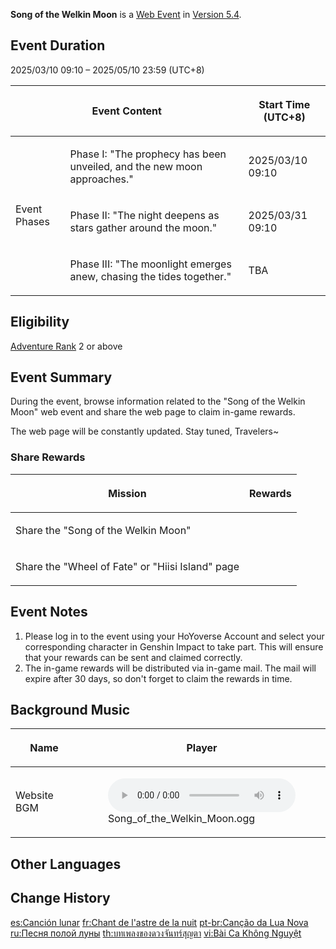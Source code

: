 {{Event Tabs}}
{{Stub}}
{{Event
|name              = Song of the Welkin Moon
|image             = Song of the Welkin Moon.png
|type              = Web
|time_known        = yes
|time_start        = 2025-03-10 09:10:00
|time_start_offset = GMT+8
|time_end          = 2025-05-10 23:59:59
|time_end_offset   = GMT+8
|link              = https://www.hoyolab.com/article/37544032
|link2             = https://genshin.hoyoverse.com/moon
|link2name         = Event Page
|link3             = https://act.hoyoverse.com/ys/event/e20250310nodkrai-skctj9/index.html
|link3name         = Event Page (Direct)
}}
{{Description|The prophecy has been unveiled, and the new moon approaches.}}
'''Song of the Welkin Moon''' is a [[Web Event]] in [[Version 5.4]].

==Event Duration==
2025/03/10 09:10 – 2025/05/10 23:59 (UTC+8)

{|class="article-table"
!colspan=2|Event Content
!Start Time (UTC+8)
!End Time (UTC+8)
|-
|rowspan=3|Event Phases
|Phase I: "The prophecy has been unveiled, and the new moon approaches."
|2025/03/10 09:10
|2025/03/31 09:10
|-
|Phase II: "The night deepens as stars gather around the moon."
|2025/03/31 09:10
|TBA
|-
|Phase III: "The moonlight emerges anew, chasing the tides together."
|TBA
|2025/05/10
|}

==Eligibility==
[[Adventure Rank]] 2 or above

==Event Summary==
During the event, browse information related to the "Song of the Welkin Moon" web event and share the web page to claim in-game rewards.

The web page will be constantly updated. Stay tuned, Travelers~

===Share Rewards===
{|class="article-table"
!Mission
!Rewards
|-
|Share the "Song of the Welkin Moon"
|{{Card List|Primogem*30,Mora*10000|show_caption=1}}
|-
|Share the "Wheel of Fate" or "Hiisi Island" page
|{{Card List|Primogem*30,Mystic Enhancement Ore*2|show_caption=1}}
|}

==Event Notes==
# Please log in to the event using your HoYoverse Account and select your corresponding character in Genshin Impact to take part. This will ensure that your rewards can be sent and claimed correctly.
# The in-game rewards will be distributed via in-game mail. The mail will expire after 30 days, so don't forget to claim the rewards in time.

==Background Music==
{| class="article-table"
! style="text-align: center" |Name!! style="text-align: center" |Player
|-
|Website BGM
|[[File:Song of the Welkin Moon.ogg]]
|}

==Other Languages==
{{Other Languages
|en       = Song of the Welkin Moon
|zhs      = 空月之歌
|zhs_rm   = Kōng yuè zhī gē
|zht      = 空月之歌
|zht_rm   = Kōng yuè zhī gē
|zh_tl    = Song of the Empty Moon
|ja       = 空月の歌
|ja_rm    = Soratsuki no Uta
|ja_tl    = Song of the Empty Moon <!-- or Song of the Fake Moon -->
|ko       = 공월<->의 노래
|ko_tl    = Song of the Empty Moon
|es       = Canción lunar
|es_tl    = Lunar Song
|fr       = Chant de l'astre de la nuit
|fr_tl    = Song of the Moon
|fr_note  = {{Fr|Astre de la nuit|lit=celestial body of the night}} is a poetic circumlocution to refer to the Moon.
|ru       = Песня полой луны
|ru_tl    = Song of the Hollow Moon
|th       = บทเพลงของดวงจันทร์ที่ว่างเปล่า
|th_rm    = 
|th_tl    = 
|vi       = Bài Ca {{tt|Không Nguyệt|空月}}
|vi_tl    = Song of the Empty Moon
|de       = Lied des leeren Mondes
|de_tl    = Song of the Empty Moon
|id       = Senandung Bulan Hampa
|id_tl    = Song of the Empty Moon
|pt       = Canção da Lua Nova
|pt_tl    = Song of the New Moon
|tr       = Yeni Ayın Şarkısı
|tr_tl    = 
|it       = Canzone lunare del firmamento
|it_tl    = Lunar Song of the Firmament
}}

==Change History==
{{Change History|5.4}}

<!--
==References==
{{Reflist}}
-->

[[es:Canción lunar]]
[[fr:Chant de l'astre de la nuit]]
[[pt-br:Canção da Lua Nova]]
[[ru:Песня полой луны]]
[[th:บทเพลงของดวงจันทร์สุญตา]]
[[vi:Bài Ca Không Nguyệt]]